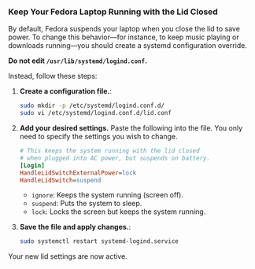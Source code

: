 ### Keep Your Fedora Laptop Running with the Lid Closed

By default, Fedora suspends your laptop when you close the lid to save power. To change this behavior—for instance, to keep music playing or downloads running—you should create a systemd configuration override.

**Do not edit `/usr/lib/systemd/logind.conf`.**

Instead, follow these steps:

1.  **Create a configuration file.**:

    ```bash
    sudo mkdir -p /etc/systemd/logind.conf.d/
    sudo vi /etc/systemd/logind.conf.d/lid.conf
    ```

2.  **Add your desired settings.** Paste the following into the file. You only need to specify the settings you wish to change.

    ```ini
    # This keeps the system running with the lid closed
    # when plugged into AC power, but suspends on battery.
    [Login]
    HandleLidSwitchExternalPower=lock
    HandleLidSwitch=suspend
    ```

      * `ignore`: Keeps the system running (screen off).
      * `suspend`: Puts the system to sleep.
      * `lock`: Locks the screen but keeps the system running.

3.  **Save the file and apply changes.**:

    ```bash
    sudo systemctl restart systemd-logind.service
    ```

Your new lid settings are now active.